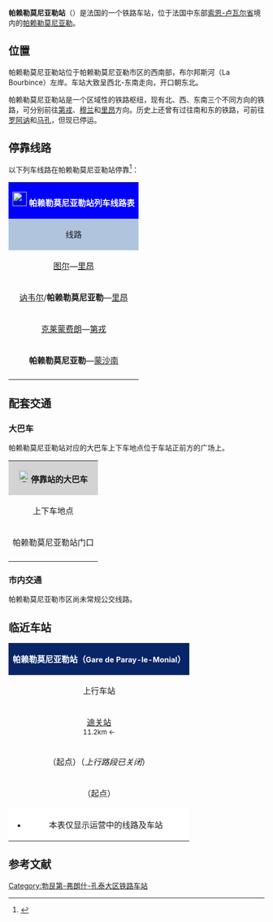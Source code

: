 {{Infobox station
| name          =[[File:Sncf-logo.svg|32x32px]]帕赖勒莫尼亚勒站<br>Gare de Paray-le-Monial
| type          = [[法国铁路|法国铁路]]
| image = File:Paray-le-Monial gare 4.jpg
|image_caption = 帕赖勒莫尼亚勒站
| address       = {{FRA}}[[索恩-卢瓦尔省|索恩-卢瓦尔省]][[帕赖勒莫尼亚勒|帕赖勒莫尼亚勒]]
| latd          = 46
| latm          = 26
| lats          = 50
| latNS         = N
| longd         = 4
| longm         = 06
| longs         = 49
| longEW        = E
| operator = [[File:Sncf-logo.svg|32x32px]]
| coordinates_display = yes
| iso_region    = FR
| line          = 
* [[穆兰－马孔铁路|穆兰－马孔铁路]]（部分路段已关闭）
* {{link-fr|罗阿讷－蒙沙南铁路|Ligne du Coteau à Montchanin}}（部分路段已关闭）
* {{link-fr|帕赖勒莫尼亚勒－吉沃尔铁路|Ligne de Paray-le-Monial à Givors-Canal}}
| platform      = 3
| tracks        = 4
| elevation = 250米
| opened        = 
| rebuilt =
| status = 使用中
| closed        = 
| passengers= 111,915人次<ref>{{Cite web|url=https://ressources.data.sncf.com/explore/dataset/frequentation-gares/?sort=voyageurs_2014&q=parayl|title=Fréquentation en gares|accessdate=2017-12-27|author=SNCF|date=|language=法语|publisher=SNCF Open Data|archive-date=2020-08-05|archive-url=https://web.archive.org/web/20200805105356/https://ressources.data.sncf.com/explore/dataset/frequentation-gares/?sort=voyageurs_2014&q=parayl}}</ref>
| pass_year= 2016年
| station_type = 客运车站，兼办货运业务
| connections = 
| route_map =
| map_locator   = 
| note =
}}

'''帕赖勒莫尼亚勒站'''（{{lang-fr|Gare de Paray-le-Monial}}）是法国的一个铁路车站，位于法国中东部[[索恩-卢瓦尔省|索恩-卢瓦尔省]]境内的[[帕赖勒莫尼亚勒|帕赖勒莫尼亚勒]]。

==位置==

帕赖勒莫尼亚勒站位于帕赖勒莫尼亚勒市区的西南部，布尔邦斯河（La Bourbince）左岸。车站大致呈西北-东南走向，开口朝东北。

帕赖勒莫尼亚勒站是一个区域性的铁路枢纽，现有北、西、东南三个不同方向的铁路，可分别前往[[第戎|第戎]]、[[穆兰|穆兰]]和[[里昂|里昂]]方向。历史上还曾有过往南和东的铁路，可前往[[罗阿讷|罗阿讷]]和[[马孔|马孔]]，但现已停运。

== 停靠线路 ==

{{动态列表|最后更新时间：2016年6月9日。本章节内容仅供参考，不排除临时性的变更。欢迎修正和补充}}

以下列车线路在帕赖勒莫尼亚勒站停靠<ref>{{Cite web|url=http://www.sncf.com/fr/gare/horaires/paray-le-monial|title=帕赖勒莫尼亚勒站实时列车时刻表|accessdate=2016-06-09|author=SNCF|date=|language=法语|publisher=SNCF|archive-date=2017-09-01|archive-url=https://web.archive.org/web/20170901155806/http://www.sncf.com/fr/gare/horaires/paray-le-monial}}</ref>：

{| class="wikitable mw-collapsible" 
|colspan="5" style="background:#0000FF" align="center" |[[File:Sncf-logo.svg|28x28px]] <font color=#FFFFFF>'''帕赖勒莫尼亚勒站列车线路表'''</font>
|-
!style="background:#B0C4DE"| 线路
!style="background:#B0C4DE"|车种
!style="background:#B0C4DE"|上一站
!style="background:#B0C4DE"|下一站
!style="background:#B0C4DE"|大致运行频率{{noteTag|name=noteA}}
|-
|[[图尔站|图尔]]—[[里昂佩拉什站|里昂]]
| rowspan="4" align="center"|'''[[法国大区列车|TER]]'''
|[[迪关站|迪关]]
|[[拉克拉耶特-博德蒙站|拉克拉耶特-博德蒙]]
|每天1趟
|-
|[[讷韦尔站|讷韦尔]]/'''帕赖勒莫尼亚勒'''—[[里昂佩拉什站|里昂]]
|[[迪关站|迪关]]/（起点）
|[[拉克拉耶特-博德蒙站|拉克拉耶特-博德蒙]]
|每天2~3趟
|-
|[[克莱蒙费朗站|克莱蒙费朗]]—[[第戎城站|第戎]]
|[[迪关站|迪关]]
|[[热内拉尔站|热内拉尔]]
|每天1趟{{noteTag|name=noteB}}
|-
|'''帕赖勒莫尼亚勒'''—[[蒙沙南站|蒙沙南]]
|（起点）
|[[热内拉尔站|热内拉尔]]
|每天4趟左右
|-
|colspan="5" style="background:#FFFFFF"|{{noteFoot|1=
{{noteTag|name=noteA|1=在本栏中，往返1次为"1趟"；除特别标明外，其数据仅工作日有效，周末及节假日列车数量可能会减少或停运}}
{{noteTag|name=noteB|1=该列车在部分时段需要在[[蒙沙南站|蒙沙南站]]联程中转}}
}}
|}

==配套交通==

===大巴车===

帕赖勒莫尼亚勒站对应的大巴车上下车地点位于车站正前方的广场上。

{| class="wikitable mw-collapsible" 
|colspan="3" align="center" style="background:#D3D3D3" |[[File:BSicon_BUS.svg|24x24px]]'''停靠站的大巴车'''
|-
!align="center" |上下车地点
!align="center" |运营单位
!align="center" |主要目的地{{noteTag|name=noteA}}
|-
| rowspan="4" align="center" |帕赖勒莫尼亚勒站门口
|align="center" |Flixbus{{noteTag|name=noteD}}
|
* 719线：[[里昂帕尔迪厄站|里昂]]、[[瓦朗斯|瓦朗斯]]、[[普罗旺斯艾克斯|普罗旺斯艾克斯]]、[[戛纳|戛纳]]、[[尼斯|尼斯]]
|-
|align="center" |罗讷-阿尔卑斯城际客运<br>Car Rhône-Alpes{{noteTag|name=noteB}}
|
* 13线：[[勒克佐TGV站|勒克佐TGV站]]、[[蒙沙南站|蒙沙南]]、[[马尔西尼|马尔西尼]]、[[罗阿讷|罗阿讷]]、[[勒科托|勒科托]]
|-
|align="center" |{{link-fr|索恩-卢瓦尔省城际客运|Réseau interurbain de Saône-et-Loire}}<br>Buscéphale<ref>{{Cite web|url=http://www.saoneetloire71.fr/se-deplacer/transport-en-commun/reseau-buscephale/#.V1nYQoWLTIU|title=索恩-卢瓦尔省城际客运线路地图|accessdate=2016-06-09|author=Buscéphale|date=|language=法语|publisher=|archive-url=https://web.archive.org/web/20160610133558/http://www.saoneetloire71.fr/se-deplacer/transport-en-commun/reseau-buscephale/#.V1nYQoWLTIU|archive-date=2016-06-10|dead-url=yes}}</ref>
|
* 09线{{noteTag|name=noteC}}：[[迪关站|迪关]]、[[沙罗勒|沙罗勒]]、{{link-fr|圣塞席勒|Sainte-Cécile (Saône-et-Loire)}}、[[克吕尼|克吕尼]]
|-
|align="center" |[[SNCF|SNCF]]
|[[穆兰|穆兰]]、{{link-fr|卢瓦尔河畔吉利|Gilly-sur-Loire}}<br>（''当某条铁路线施工或罢工时，SNCF可能也会提供途径该线路沿途站点的大巴车''{{noteTag|name=noteB}}）
|-
|colspan="3" style="background:#FFFFFF"|{{noteFoot|1=
{{noteTag|name=noteA|1=本栏不包括可以联程中转前往的目的地}}
{{noteTag|name=noteB|1=其车票可与SNCF的同线路车票通用}}
{{noteTag|name=noteC|1=周日及节假日停运}}
{{noteTag|name=noteD|1=车票需提前预定，需提前15分钟到场}}
}}
|}

===市内交通===

帕赖勒莫尼亚勒市区尚未常规公交线路。

==临近车站==

{|class="wikitable mw-collapsible" style="margin: 0 auto; width:47em;"
|colspan="3"  style="background:#082567" align="center"|<font color=#FFFFFF>'''帕赖勒莫尼亚勒站（<span style="font-size:11pt;">Gare de Paray-le-Monial</span>）'''</font>
|-
!上行车站
!线路
!下行车站
|-
|align="center" |[[迪关站|迪关站]] <br><span style="font-size:small">11.2km ←</span>
|align="center" |'''[[穆兰－马孔铁路|穆兰－马孔铁路]]'''
|align="center" |（终点）（''下行路段已关闭''）
|-
|align="center" |（起点）（''上行路段已关闭''）
|align="center" |'''[[罗阿讷－蒙沙南铁路|罗阿讷－蒙沙南铁路]]'''
|align="center" |[[热内拉尔站|热内拉尔站]]<br><span style="font-size:small">→ 20.5km</span>
|-
|align="center" |（起点）
|align="center" |'''[[帕赖勒莫尼亚勒－吉沃尔站|帕赖勒莫尼亚勒－吉沃尔站]]'''
|align="center" |[[拉克拉耶特-博德蒙站|拉克拉耶特-博德蒙站]]<br><span style="font-size:small">→ 28.1km</span>
|-
|colspan="3" style="background:#FFFFFF"|
*本表仅显示运营中的线路及车站
|}

== 参考文献 ==
{{Reflist}}

{{法国主要火车站列表}}

[[Category:勃艮第-弗朗什-孔泰大区铁路车站|Category:勃艮第-弗朗什-孔泰大区铁路车站]]